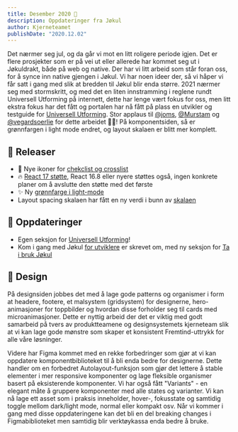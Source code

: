 ```yaml
---
title: Desember 2020 🤶
description: Oppdateringer fra Jøkul
author: Kjerneteamet
publishDate: "2020.12.02"
---
```


Det nærmer seg jul, og da går vi mot en litt roligere periode igjen. Det er flere prosjekter som er på vei ut eller allerede har kommet seg ut i Jøkuldrakt, både på web og native. Der har vi litt arbeid som står foran oss, for å synce inn native gjengen i Jøkul. Vi har noen ideer der, så vi håper vi får satt i gang med slik at bredden til Jøkul blir enda større. 2021 nærmer seg med stormskritt, og med det en liten innstramming i reglene rundt Universell Utforming på internett, dette har lenge vært fokus for oss, men litt ekstra fokus har det fått og portalen har nå fått på plass en utvikler og testguide for [Universell Utforming](/universell-utforming). Stor applaus til [@joms](https://github.com/joms), [@Murstam](https://github.com/murstam) og [@vegardsoerlie](https://github.com/vegardsoerlie) for dette arbeidet 👏👏! På komponentsiden, så er grønnfargen i light mode endret, og layout skalaen er blitt mer komplett.

## 🌱 Releaser

-   💅 Nye ikoner for [chekclist og crosslist](https://github.com/fremtind/jokul/pull/1649)
-   🔥 [React 17 støtte](https://github.com/fremtind/jokul/pull/1628), React 16.8 eller nyere støttes også, ingen konkrete planer om å avslutte den støtte med det første
-   ✨ Ny [grønnfarge i light-mode](https://github.com/fremtind/jokul/pull/1614)
-   Layout spacing skalaen har fått en ny verdi i bunn av [skalaen](https://github.com/fremtind/jokul/pull/1615)

## 📰 Oppdateringer

-   Egen seksjon for [Universell Utforming](/universell-utforming)!
-   Kom i gang med Jøkul [for utviklere](/endre/utvikling) er skrevet om, med ny seksjon for [Ta i bruk Jøkul](/komigang/bygg)

## 🎈 Design

På designsiden jobbes det med å lage gode patterns og organismer i form at headere, footere, et malsystem (gridsystem) for designerne, hero-animasjoner for toppbilder og hvordan disse forholder seg til cards med microanimasjoner. Dette er nyttig arbeid der det er viktig med godt samarbeid på tvers av produktteamene og designsystemets kjerneteam slik at vi kan lage gode mønstre som skaper et konsistent Fremtind-uttrykk for alle våre løsninger.

Videre har Figma kommet med en rekke forbedringer som gjør at vi kan oppdatere komponentbiblioteket til å bli enda bedre for designerne. Dette handler om en forbedret Autolayout-funksjon som gjør det lettere å stable elementer i mer responsive komponenter og lage fleksible organismer basert på eksisterende komponenter.
Vi har også fått "Variants" - en elegant måte å gruppere komponenter med alle states og varianter. Vi kan nå lage ett asset som i praksis inneholder, hover-, fokusstate og samtidig toggle mellom dark/light mode, normal eller kompakt osv. Når vi kommer i gang med disse oppdateringene kan det bli en del breaking changes i Figmabiblioteket men samtidig blir verktøykassa enda bedre å bruke.
